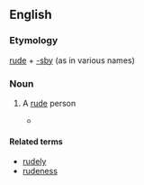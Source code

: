 ==English==

===Etymology===
[[rude]] + [[-sby]] (as in various names)

===Noun===
{{en-noun}} 

# {{context|archaic|lang=en}} A [[rude]] person
#* {{quote-book|year=1601|title=[[w:Twelfth Night|Twelfth Night]]|author=[[w:William Shakespeare|William Shakespeare]]|section=Act IV, scene I|passage=Will it be ever thus? Ungracious wretch, / Fit for the mountains and the barbarous caves, / Where manners ne'er were preach'd! out of my sight! / Be not offended, dear Cesario. / '''Rudesby''', be gone!}}

====Related terms====
* [[rudely]]
* [[rudeness]]